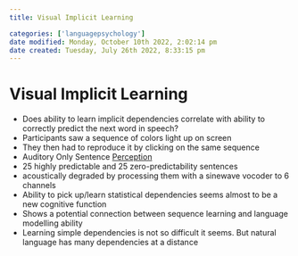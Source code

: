 ```yaml
---
title: Visual Implicit Learning

categories: ['languagepsychology']
date modified: Monday, October 10th 2022, 2:02:14 pm
date created: Tuesday, July 26th 2022, 8:33:15 pm
---
```


# Visual Implicit Learning
- Does ability to learn implicit dependencies correlate with ability to correctly predict the next word in speech?
- Participants saw a sequence of colors light up on screen
- They then had to reproduce it by clicking on the same sequence
- Auditory Only Sentence [Perception](Perception.qmd)
- 25 highly predictable and 25 zero-predictability sentences
- acoustically degraded by processing them with a sinewave vocoder to 6 channels
- Ability to pick up/learn statistical dependencies seems almost to be a new cognitive function
- Shows a potential connection between sequence learning and language modelling ability
- Learning simple dependencies is not so difficult it seems. But natural language has many dependencies at a distance



